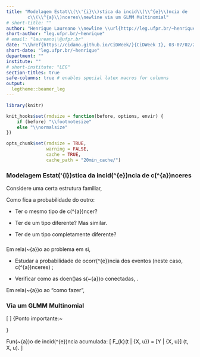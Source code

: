 ```yaml
---
title: "Modelagem Estat\\(\\'{i}\\)stica da incid\\(\\^{e}\\)ncia de
        c\\(\\^{a}\\)nceres\\newline via um GLMM Multinomial"
# short-title: ""
author: "Henrique Laureano \\newline \\url{http://leg.ufpr.br/~henrique}"
short-author: "leg.ufpr.br/~henrique"
# email: "laureano\\@ufpr.br"
date: "\\href{https://cidamo.github.io/CiDWeek/}{CiDWeek I}, 03-07/02/2020"
short-date: "leg.ufpr.br/~henrique"
department: ""
institute: ""
# short-institute: "LEG"
section-titles: true
safe-columns: true # enables special latex macros for columns
output:
  legtheme::beamer_leg
---
```


```r
library(knitr)

knit_hooks$set(rmdsize = function(before, options, envir) {
    if (before) "\\footnotesize"
    else "\\normalsize"
})

opts_chunk$set(rmdsize = TRUE,
               warning = FALSE,
               cache = TRUE,
               cache_path = "20min_cache/")
```

###

\vspace{.5cm}

\begin{columns}
 \begin{column}{.4\linewidth}
  \centering
   \includegraphics[width=.75\linewidth]{what.png}
 \end{column}
 \begin{column}{.6\linewidth}
  O qu\(\^{e}\)?
 \end{column}
\end{columns}

\begin{columns}
 \begin{column}{.4\linewidth}
  \centering
   \includegraphics[width=.75\linewidth]{why.jpg}
 \end{column}
 \begin{column}{.6\linewidth}
  Por qu\(\^{e}\)?
 \end{column}
\end{columns}

\begin{columns}
 \begin{column}{.4\linewidth}
  \centering
   \includegraphics[width=.75\linewidth]{roll_safe.png}
 \end{column}
 \begin{column}{.6\linewidth}
  Como?
 \end{column}
\end{columns}

### \textcolor{beamer@UIUCorange}{O qu\(\^{e}\)?}\newline\hspace*{.5cm}\rotatebox[origin=c]{180}{$\Lsh$} Modelagem Estat\(\'{i}\)stica da incid\(\^{e}\)ncia de c\(\^{a}\)nceres

Considere uma certa estrutura familiar,
\vspace{.25cm}
\begin{columns}
 \begin{column}{.45\linewidth}
  \centering
   \includegraphics[width=\linewidth]{twins.jpg}
 \end{column}
 \begin{column}{.55\linewidth}
  g\(\^{e}\)meos, por exemplo.\newline
  Agora imagine que um deles teve c\(\^{a}\)ncer.
 \end{column}
\end{columns}
\vspace{.2cm}
Como fica a probabilidade do outro:

+ Ter o mesmo tipo de c\(\^{a}\)ncer?

+ Ter de um tipo diferente? Mas similar.

+ Ter de um tipo completamente diferente?

### \textcolor{beamer@UIUCorange}{Por qu\(\^{e}\)?}

Em rela\(\c{c}\~{a}\)o ao problema em si,

+ Estudar a probabilidade de ocorr\(\^{e}\)ncia dos eventos\newline
  (neste caso, c\(\^{a}\)nceres)
  \textcolor{beamer@UIUCblue}{ao longo do tempo};

+ Verificar como as doen\(\c{c}\)as s\(\~{a}\)o conectadas,
  \textcolor{beamer@UIUCblue}{ao longo do tempo}.

\vspace{-.25cm}
\noindent{\color{beamer@UIUCorange}\rule{\linewidth}{0.25mm}}

Em rela\(\c{c}\~{a}\)o ao "como fazer",
\vspace{.3cm}
\begin{columns}
 \begin{column}{.45\linewidth}
  \centering
   \includegraphics[width=\linewidth]{nazare.jpeg}
 \end{column}
 \begin{column}{.55\linewidth}
  Porque \(\'{e}\) complicado.
 \end{column}
\end{columns}

### \textcolor{beamer@UIUCorange}{Como?}\newline\hspace*{.5cm}\rotatebox[origin=c]{180}{$\Lsh$} Via um GLMM Multinomial

\noindent{\color{beamer@UIUCblue}Indo por partes,~\rule{.45\linewidth}{0.25mm}}

\begin{columns}
 \begin{column}{.54\linewidth}

  GLMM: Generalized Linear Mixed Model
  \newline
  \hspace*{.5cm}\rotatebox[origin=c]{180}{$\Lsh$} GLM: Generalized Linear Model
  \newline
  \hspace*{1.15cm}\rotatebox[origin=c]{180}{$\Lsh$} LM: Linear Model

 \end{column}
 \begin{column}{.46\linewidth}

  i.e.,

  \begin{itemize}
   \item[\textcolor{beamer@UIUCblue}{LM}]: \(\mathbb{E}[Y | X] = X\beta\);

   \item[\textcolor{beamer@UIUCblue}{GLM}]:
    \(\mathbb{E}[Y | X] = g^{-1}(X\beta)\);

   \item[\textcolor{beamer@UIUCblue}{GLMM}]:
    \(\mathbb{E}[Y | X, u] = g^{-1}(X\beta + Zu)\).
  \end{itemize}
 \end{column}
\end{columns}

\noindent{\color{beamer@UIUCorange}Multinomial?~\rule{.8\linewidth}{0.25mm}}
\[
 \begin{aligned}
  Y | \{X, u\} &\sim \text{Multinomial}(p_{1}, p_{2}, \dots, p_{k}),\\
             u &\sim \text{Normal Multivariada}(0, \Sigma).
 \end{aligned}
\]
\noindent
{\color{beamer@UIUCblue}Ponto importante:~\rule{.525\linewidth}{0.25mm}}

Fun\(\c{c}\~{a}\)o de incid\(\^{e}\)ncia acumulada:
\[ F_{k}(t | \{X, u\}) = [Y | \{X, u\}] \times \Phi(t, X, u). \]

###

\begin{center}
 \includegraphics[width=.9\linewidth]{thank_you.jpg}
\end{center}
